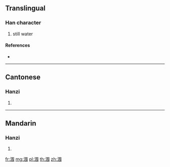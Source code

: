{{character info/new}}
{{also|潿}}
==Translingual==

===Han character===
{{Han char|rn=85|rad=水|as=07|sn=10|four=|canj=EWQS}}

# still water

====References====
* {{Han ref|kx=0627.311|hdz=31624.010|uh=6DA0|ud=28064}}

----

==Cantonese==

===Hanzi===
{{yue-hanzi|jyut=|y=wai4|tra=潿}}

# {{defn|lang=yue|sort=水07}}

----

==Mandarin==

===Hanzi===
{{cmn-hanzi|tra=潿|pin=[[wéi]] ([[wei2]])|wg=wei<sup>2</sup>}}

# {{defn|lang=cmn|sort=水07}}

[[fr:涠]]
[[mg:涠]]
[[pl:涠]]
[[th:涠]]
[[zh:涠]]